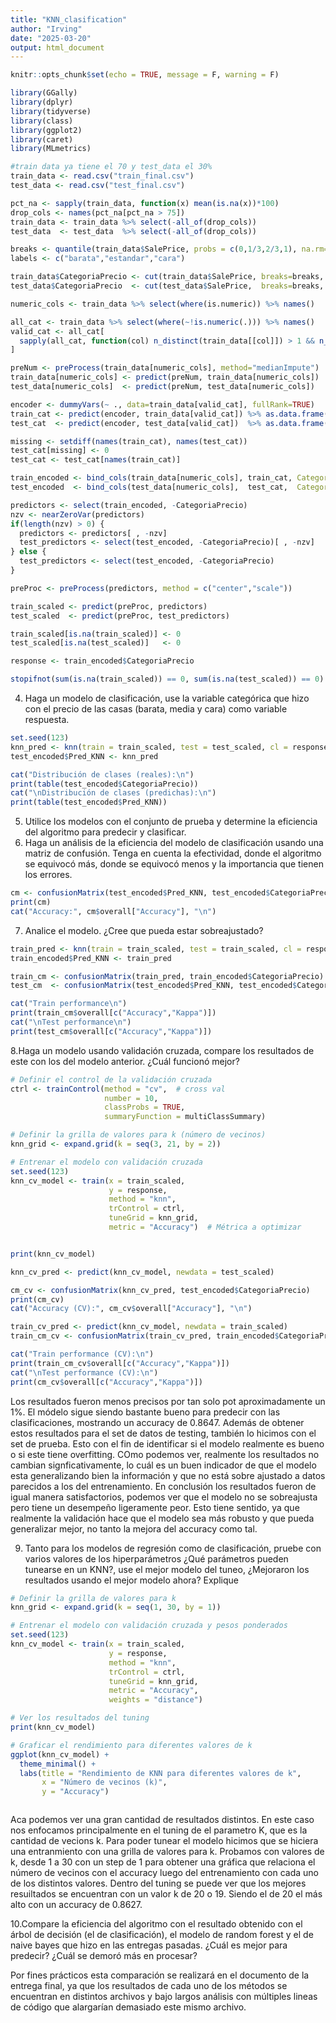 ```yaml
---
title: "KNN_clasification"
author: "Irving"
date: "2025-03-20"
output: html_document
---
```


```r
knitr::opts_chunk$set(echo = TRUE, message = F, warning = F)
```

```r
library(GGally)
library(dplyr)
library(tidyverse)
library(class)
library(ggplot2)
library(caret)
library(MLmetrics)
```


```r
#train data ya tiene el 70 y test_data el 30%
train_data <- read.csv("train_final.csv")
test_data <- read.csv("test_final.csv")
```

```r
pct_na <- sapply(train_data, function(x) mean(is.na(x))*100)
drop_cols <- names(pct_na[pct_na > 75])
train_data <- train_data %>% select(-all_of(drop_cols))
test_data  <- test_data  %>% select(-all_of(drop_cols))
```

```r
breaks <- quantile(train_data$SalePrice, probs = c(0,1/3,2/3,1), na.rm=TRUE)
labels <- c("barata","estandar","cara")

train_data$CategoriaPrecio <- cut(train_data$SalePrice, breaks=breaks, labels=labels, include.lowest=TRUE)
test_data$CategoriaPrecio  <- cut(test_data$SalePrice,  breaks=breaks, labels=labels, include.lowest=TRUE)

```


```r

numeric_cols <- train_data %>% select(where(is.numeric)) %>% names()

all_cat <- train_data %>% select(where(~!is.numeric(.))) %>% names()
valid_cat <- all_cat[
  sapply(all_cat, function(col) n_distinct(train_data[[col]]) > 1 && n_distinct(test_data[[col]]) > 1)
]

preNum <- preProcess(train_data[numeric_cols], method="medianImpute")
train_data[numeric_cols] <- predict(preNum, train_data[numeric_cols])
test_data[numeric_cols]  <- predict(preNum, test_data[numeric_cols])

encoder <- dummyVars(~ ., data=train_data[valid_cat], fullRank=TRUE)
train_cat <- predict(encoder, train_data[valid_cat]) %>% as.data.frame()
test_cat  <- predict(encoder, test_data[valid_cat])  %>% as.data.frame()

missing <- setdiff(names(train_cat), names(test_cat))
test_cat[missing] <- 0
test_cat <- test_cat[names(train_cat)]

train_encoded <- bind_cols(train_data[numeric_cols], train_cat, CategoriaPrecio=train_data$CategoriaPrecio)
test_encoded  <- bind_cols(test_data[numeric_cols],  test_cat,  CategoriaPrecio=test_data$CategoriaPrecio)

```


```r
predictors <- select(train_encoded, -CategoriaPrecio)
nzv <- nearZeroVar(predictors)
if(length(nzv) > 0) {
  predictors <- predictors[ , -nzv]
  test_predictors <- select(test_encoded, -CategoriaPrecio)[ , -nzv]
} else {
  test_predictors <- select(test_encoded, -CategoriaPrecio)
}

preProc <- preProcess(predictors, method = c("center","scale"))

train_scaled <- predict(preProc, predictors)
test_scaled  <- predict(preProc, test_predictors)

train_scaled[is.na(train_scaled)] <- 0
test_scaled[is.na(test_scaled)]   <- 0

response <- train_encoded$CategoriaPrecio

stopifnot(sum(is.na(train_scaled)) == 0, sum(is.na(test_scaled)) == 0)
```

4. Haga un modelo de clasificación, use la variable categórica que hizo con el precio de las casas (barata, media y cara) como variable respuesta.   
 
```r
set.seed(123)
knn_pred <- knn(train = train_scaled, test = test_scaled, cl = response, k = 10)
test_encoded$Pred_KNN <- knn_pred

cat("Distribución de clases (reales):\n")
print(table(test_encoded$CategoriaPrecio))
cat("\nDistribución de clases (predichas):\n")
print(table(test_encoded$Pred_KNN))

```
5. Utilice los modelos con el conjunto de prueba y determine la eficiencia del algoritmo para predecir y clasificar.
6. Haga un análisis de la eficiencia del modelo de clasificación usando una matriz de confusión. Tenga en cuenta la efectividad, donde el algoritmo se equivocó más, donde se equivocó menos y la importancia que tienen los errores. 
```r
cm <- confusionMatrix(test_encoded$Pred_KNN, test_encoded$CategoriaPrecio)
print(cm)
cat("Accuracy:", cm$overall["Accuracy"], "\n")

```
7. Analice el modelo. ¿Cree que pueda estar sobreajustado? 
```r
train_pred <- knn(train = train_scaled, test = train_scaled, cl = response, k = 10)
train_encoded$Pred_KNN <- train_pred

train_cm <- confusionMatrix(train_pred, train_encoded$CategoriaPrecio)
test_cm  <- confusionMatrix(test_encoded$Pred_KNN, test_encoded$CategoriaPrecio)

cat("Train performance\n")
print(train_cm$overall[c("Accuracy","Kappa")])
cat("\nTest performance\n")
print(test_cm$overall[c("Accuracy","Kappa")])

```

8.Haga un modelo usando validación cruzada, compare los resultados de este con los del modelo anterior. ¿Cuál funcionó mejor?

```r
# Definir el control de la validación cruzada
ctrl <- trainControl(method = "cv",  # cross val
                     number = 10,    
                     classProbs = TRUE,
                     summaryFunction = multiClassSummary) 

# Definir la grilla de valores para k (número de vecinos)
knn_grid <- expand.grid(k = seq(3, 21, by = 2))  

# Entrenar el modelo con validación cruzada
set.seed(123)
knn_cv_model <- train(x = train_scaled, 
                      y = response, 
                      method = "knn", 
                      trControl = ctrl, 
                      tuneGrid = knn_grid, 
                      metric = "Accuracy")  # Métrica a optimizar


print(knn_cv_model)

knn_cv_pred <- predict(knn_cv_model, newdata = test_scaled)

cm_cv <- confusionMatrix(knn_cv_pred, test_encoded$CategoriaPrecio)
print(cm_cv)
cat("Accuracy (CV):", cm_cv$overall["Accuracy"], "\n")

train_cv_pred <- predict(knn_cv_model, newdata = train_scaled)
train_cm_cv <- confusionMatrix(train_cv_pred, train_encoded$CategoriaPrecio)

cat("Train performance (CV):\n")
print(train_cm_cv$overall[c("Accuracy","Kappa")])
cat("\nTest performance (CV):\n")
print(cm_cv$overall[c("Accuracy","Kappa")])
```

Los resultados fueron menos precisos por tan solo pot aproximadamente un 1%. El módelo sigue siendo bastante bueno para predecir con las clasificaciones, mostrando un accuracy de 0.8647. Además de obtener estos resultados para el set de datos de testing, también lo hicimos con el set de prueba. Esto con el fin de identificar si el modelo realmente es bueno o si este tiene overfitting. COmo podemos ver, realmente los resultados no cambian signficativamente, lo cuál es un buen indicador de que el modelo esta generalizando bien la información y que no está sobre ajustado a datos parecidos a los del entrenamiento. En conclusión los resultados fueron de igual manera satisfactorios, podemos ver que el modelo no se sobreajusta pero tiene un desempeño ligeramente peor. Esto tiene sentido, ya que realmente la validación hace que el modelo sea más robusto y que pueda generalizar mejor, no tanto la mejora del accuracy como tal.

9. Tanto para los modelos de regresión como de clasificación, pruebe con varios valores de los
hiperparámetros ¿Qué parámetros pueden tunearse en un KNN?, use el mejor modelo del
tuneo, ¿Mejoraron los resultados usando el mejor modelo ahora? Explique

```r
# Definir la grilla de valores para k
knn_grid <- expand.grid(k = seq(1, 30, by = 1))

# Entrenar el modelo con validación cruzada y pesos ponderados
set.seed(123)
knn_cv_model <- train(x = train_scaled, 
                      y = response, 
                      method = "knn", 
                      trControl = ctrl, 
                      tuneGrid = knn_grid, 
                      metric = "Accuracy",
                      weights = "distance")

# Ver los resultados del tuning
print(knn_cv_model)

# Graficar el rendimiento para diferentes valores de k
ggplot(knn_cv_model) +
  theme_minimal() +
  labs(title = "Rendimiento de KNN para diferentes valores de k",
       x = "Número de vecinos (k)",
       y = "Accuracy")



```

Aca podemos ver una gran cantidad de resultados distintos. En este caso nos enfocamos principalmente en el tuning de el parametro K, que es la cantidad de vecions k. Para poder tunear el modelo hicimos que se hiciera una entranmiento con una grilla de valores para k. Probamos con valores de k, desde 1 a 30 con un step de 1 para obtener una gráfica que relaciona el número de vecinos con el accuracy luego del entrenamiento con cada uno de los distintos valores. Dentro del tuning se puede ver que los mejores resuiltados se encuentran con un valor k de 20 o 19. Siendo el de 20 el más alto con un accuracy de 0.8627.

10.Compare la eficiencia del algoritmo con el resultado obtenido con el árbol de decisión (el de clasificación), el modelo de random forest y el de naive bayes que hizo en las entregas pasadas. ¿Cuál es mejor para predecir? ¿Cuál se demoró más en procesar?


Por fines prácticos esta comparación se realizará en el documento de la entrega final, ya que los resultados de cada uno de los métodos se encuentran en distintos archivos y bajo largos análisis con múltiples lineas de código que alargarían demasiado este mismo archivo.


